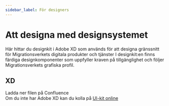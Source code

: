 ```yaml
---
sidebar_label: För designers
---
```


# Att designa med designsystemet

Här hittar du designkit i Adobe XD som används för att designa gränssnitt för Migrationsverkets digitala produkter och tjänster 
I designkit:en finns färdiga designkomponenter som uppfyller kraven på tillgänglighet och följer Migrationsverkets grafiska profil. 


## XD
Ladda ner filen på Confluence <br />
Om du inte har Adobe XD kan du kolla på [UI-kit online](https://xd.adobe.com/view/fd39ce9f-981e-44ce-b515-69fd7c89a9b6-a86a/)

